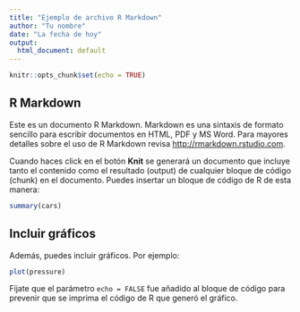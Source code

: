 ```yaml
---
title: "Ejemplo de archivo R Markdown"
author: "Tu nombre"
date: "La fecha de hoy"
output:
  html_document: default
---
```


```r
knitr::opts_chunk$set(echo = TRUE)
```

## R Markdown

Este es un documento R Markdown. Markdown es una sintaxis de formato sencillo para escribir documentos en HTML, PDF y MS Word. Para mayores detalles sobre el uso de R Markdown revisa <http://rmarkdown.rstudio.com>.

Cuando haces click en el botón **Knit** se generará un documento que incluye tanto el contenido como el resultado (output) de cualquier bloque de código (chunk) en el documento. Puedes insertar un bloque de código de R de esta manera:

```r
summary(cars)
```

## Incluir gráficos

Además, puedes incluir gráficos. Por ejemplo:

```r
plot(pressure)
```

Fíjate que el parámetro `echo = FALSE` fue añadido al bloque de código para prevenir que se imprima el código de R que generó el gráfico.
